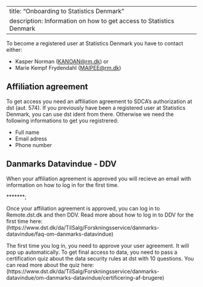 
---
title: "Onboarding to Statistics Denmark"
description: Information on how to get access to Statistics Denmark
---

To become a registered user at Statistics Denmark you have to contact either:

-   Kasper Norman ([KANOAN\@rm.dk](mailto:KANOAN@rm.dk){.email}) or
-   Marie Kempf Frydendahl ([MAIPEE\@rm.dk](mailto:MAIPEE@rm.dk){.email})

## Affiliation agreement

To get access you need an affiliation agreement to SDCA's authorization at dst (aut. 574). If you previously have been a registered user at Statistics Denmark, you can use dst ident from there. Otherwise we need the following informations to get you registrered:

-   Full name
-   Email adress
-   Phone number

## Danmarks Datavindue - DDV

When your affiliation agreement is approved you will recieve an email with information on how to log in for the first time.  


*******;

Once your affiliation agreement is approved, you can log in to Remote.dst.dk and then DDV. Read more about how to log in to DDV for the first time here:
(https://www.dst.dk/da/TilSalg/Forskningsservice/danmarks-datavindue/faq-om-danmarks-datavindue)  

The first time you log in, you need to approve your user agreement. It will pop up automatically. To get final access to data, you need to pass a certification quiz about the data security rules at dst with 10 questions. You can read more about the quiz here:
(https://www.dst.dk/da/TilSalg/Forskningsservice/danmarks-datavindue/om-danmarks-datavindue/certificering-af-brugere)
